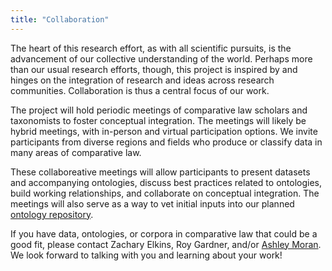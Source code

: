```yaml
---
title: "Collaboration"
---
```


The heart of this research effort, as with all scientific pursuits, is the advancement of our collective understanding of the world. Perhaps more than our usual research efforts, though, this project is inspired by and hinges on the integration of research and ideas across research communities. Collaboration is thus a central focus of our work.

The project will hold periodic meetings of comparative law scholars and taxonomists to foster conceptual integration. The meetings will likely be hybrid meetings, with in-person and virtual participation options. We invite participants from diverse regions and fields who produce or classify data in many areas of comparative law. 

These collaboreative meetings will allow participants to present datasets and accompanying ontologies, discuss best practices related to ontologies, build working relationships, and collaborate on conceptual integration. The meetings will also serve as a way to vet initial inputs into our planned [ontology repository](https://conceptintegration.github.io/ontology_repository.html).

If you have data, ontologies, or corpora in comparative law that could be a good fit, please contact Zachary Elkins, Roy Gardner, and/or [Ashley Moran](ashleymoran@utexas.edu). We look forward to talking with you and learning about your work!
